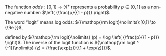 The function ${odds:[0,1] \to {\Re ^ + }}$ represents a probability $p \in [0,1]$ as a non-negative number: $\left( {\frac{p}{{1 - p}}} \right)$. 

The word  “logit”  means log odds: ${{\mathop{\rm logit}\nolimits}:[0,1] \to {\Re }}$, 

defined by 
${\mathop{\rm logit}\nolimits} (p) = \log \left( {\frac{p}{{1 - p}}} \right)$. 
The inverse of the logit function is 
${\mathop{\rm logit ^ {-1}}\nolimits} (z) = {\frac{\exp(z)}{{1 + \exp(z)}}}$.
